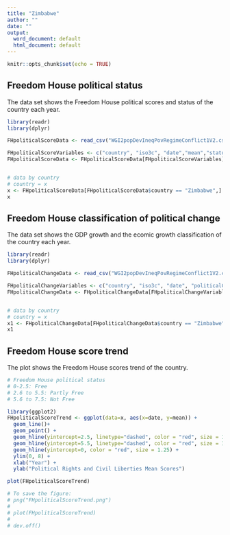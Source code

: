 ```yaml
---
title: "Zimbabwe"
author: ""
date: ""
output:
  word_document: default
  html_document: default
---
```


```r
knitr::opts_chunk$set(echo = TRUE)
```

## Freedom House political status

The data set shows the Freedom House political scores and status of the country each year.


```r

library(readr)
library(dplyr)

FHpoliticalScoreData <- read_csv("WGI2popDevIneqPovRegimeConflict1V2.csv")

FHpoliticalScoreVariables <- c("country", "iso3c", "date","mean","status")
FHpoliticalScoreData <- FHpoliticalScoreData[FHpoliticalScoreVariables]


# data by country
# country = x
x <- FHpoliticalScoreData[FHpoliticalScoreData$country == "Zimbabwe",]
x

```

## Freedom House classification of political change

The data set shows the GDP growth and the ecomic growth classification of the country each year.


```r

library(readr)
library(dplyr)

FHpoliticalChangeData <- read_csv("WGI2popDevIneqPovRegimeConflict1V2.csv")

FHpoliticalChangeVariables <- c("country", "iso3c", "date", "politicalChangeFH")
FHpoliticalChangeData <- FHpoliticalChangeData[FHpoliticalChangeVariables]


# data by country
# country = x
x1 <- FHpoliticalChangeData[FHpoliticalChangeData$country == "Zimbabwe",]
x1

```


## Freedom House score trend

The plot shows the Freedom House scores trend of the country. 


```r

# Freedom House political status
# 0-2.5: Free
# 2.6 to 5.5: Partly Free
# 5.6 to 7.5: Not Free

library(ggplot2)
FHpoliticalScoreTrend <- ggplot(data=x, aes(x=date, y=mean)) +
  geom_line()+
  geom_point() +
  geom_hline(yintercept=2.5, linetype="dashed", color = "red", size = 1) +
  geom_hline(yintercept=5.5, linetype="dashed", color = "red", size = 1) +
  geom_hline(yintercept=0, color = "red", size = 1.25) +
  ylim(0, 8) + 
  xlab("Year") +
  ylab("Political Rights and Civil Liberties Mean Scores")

plot(FHpoliticalScoreTrend)

# To save the figure:
# png("FHpoliticalScoreTrend.png")
# 
# plot(FHpoliticalScoreTrend)
# 
# dev.off()

```

